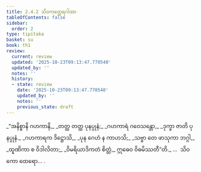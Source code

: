 ```yaml
---
title: 2.4.2 သိဝကတ္ထေရဂါထာ
tableOfContents: false
sidebar:
  order: 2
type: tipitaka
basket: su
book: th1
review:
  current: review
  updated: '2025-10-23T09:13:47.770540'
  updated_by: ''
  notes: ''
  history:
  - state: review
    date: '2025-10-23T09:13:47.770540'
    updated_by: ''
    notes: ''
    previous_state: draft
---
```



<ReviewStatus review={frontmatter.review} showDetails={true} />

<HypothesisAnnotation frontmatter={frontmatter} />

<DynamicBreadcrumb />

<Division number="183" book="th1" e="ch" v="19" p="256">

<Paragraph number="373" type="verses" book="th1">
_“အနိစ္စာနိ ဂဟကာနိ,_  
_တတ္ထ တတ္ထ ပုနပ္ပုနံ;_  
_ဂဟကာရံ ဂဝေသန္တော,_  
_ဒုက္ခာ ဇာတိ ပုနပ္ပုနံ._  

</Paragraph>

</Division>
<Division number="184" book="th1" e="ch" v="19" p="256">

<Paragraph number="374" type="verses" book="th1">
_ဂဟကာရက ဒိဋ္ဌောသိ,_  
_ပုန ဂေဟံ န ကာဟသိ;_  
_သဗ္ဗာ တေ ဖာသုကာ ဘဂ္ဂါ,_  
_ထူဏိကာ စ ဝိဒါလိတာ;_  
_ဝိမရိယာဒိကတံ စိတ္တံ,_  
ဣဓေဝ ဝိဓမိဿတီ”တိ._  


</Paragraph>
</Division>

<Paragraph number="375" type="center" book="th1">
…  သိဝကော ထေရော… .
</Paragraph>